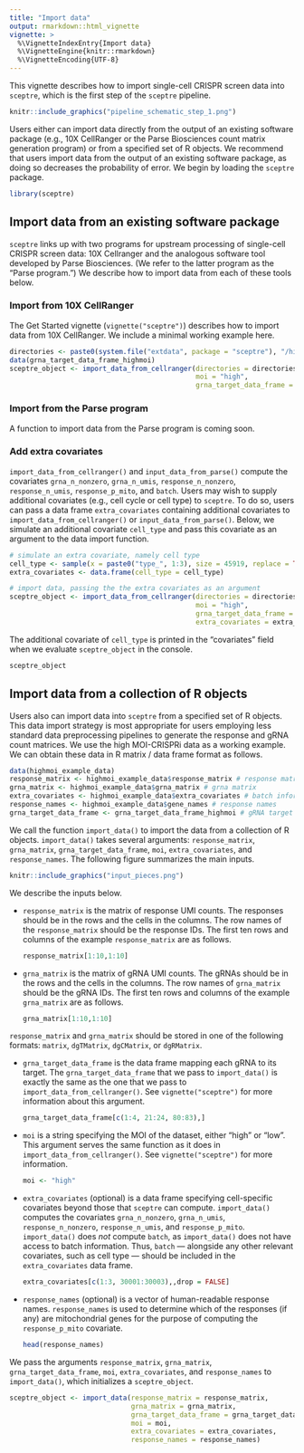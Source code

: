 ```yaml
---
title: "Import data"
output: rmarkdown::html_vignette
vignette: >
  %\VignetteIndexEntry{Import data}
  %\VignetteEngine{knitr::rmarkdown}
  %\VignetteEncoding{UTF-8}
---
```


This vignette describes how to import single-cell CRISPR screen data into `sceptre`, which is the first step of the `sceptre` pipeline.

```r
knitr::include_graphics("pipeline_schematic_step_1.png")
```

Users either can import data directly from the output of an existing software package (e.g., 10X CellRanger or the Parse Biosciences count matrix generation program) or from a specified set of R objects. We recommend that users import data from the output of an existing software package, as doing so decreases the probability of error. We begin by loading the `sceptre` package.

```r
library(sceptre)
```

## Import data from an existing software package

`sceptre` links up with two programs for upstream processing of single-cell CRISPR screen data: 10X Cellranger and the analogous software tool developed by Parse Biosciences. (We refer to the latter program as the "Parse program.") We describe how to import data from each of these tools below.

### Import from 10X CellRanger

The Get Started vignette (`vignette("sceptre")`) describes how to import data from 10X CellRanger. We include a minimal working example here.

```r
directories <- paste0(system.file("extdata", package = "sceptre"), "/highmoi_example/gem_group_", 1:2)
data(grna_target_data_frame_highmoi)
sceptre_object <- import_data_from_cellranger(directories = directories,
                                              moi = "high",
                                              grna_target_data_frame = grna_target_data_frame_highmoi)
```

### Import from the Parse program

A function to import data from the Parse program is coming soon.

### Add extra covariates

`import_data_from_cellranger()` and `input_data_from_parse()` compute the covariates `grna_n_nonzero`, `grna_n_umis`, `response_n_nonzero`, `response_n_umis`, `response_p_mito`, and `batch`. Users may wish to supply additional covariates (e.g., cell cycle or cell type) to `sceptre`. To do so, users can pass a data frame `extra_covariates` containing additional covariates to `import_data_from_cellranger()` or `input_data_from_parse()`. Below, we simulate an additional covariate `cell_type` and pass this covariate as an argument to the data import function.

```r
# simulate an extra covariate, namely cell type
cell_type <- sample(x = paste0("type_", 1:3), size = 45919, replace = TRUE) |> factor()
extra_covariates <- data.frame(cell_type = cell_type)

# import data, passing the the extra covariates as an argument
sceptre_object <- import_data_from_cellranger(directories = directories,
                                              moi = "high",
                                              grna_target_data_frame = grna_target_data_frame_highmoi,
                                              extra_covariates = extra_covariates)
```

The additional covariate of `cell_type` is printed in the "covariates" field when we evaluate `sceptre_object` in the console.

```r
sceptre_object
```

## Import data from a collection of R objects

Users also can import data into `sceptre` from a specified set of R objects. This data import strategy is most appropriate for users employing less standard data preprocessing pipelines to generate the response and gRNA count matrices. We use the high MOI-CRISPRi data as a working example. We can obtain these data in R matrix / data frame format as follows.

```r
data(highmoi_example_data)
response_matrix <- highmoi_example_data$response_matrix # response matrix
grna_matrix <- highmoi_example_data$grna_matrix # grna matrix
extra_covariates <- highmoi_example_data$extra_covariates # batch information
response_names <- highmoi_example_data$gene_names # response names
grna_target_data_frame <- grna_target_data_frame_highmoi # gRNA target data frame
```

We call the function `import_data()` to import the data from a collection of R objects. `import_data()` takes several arguments: `response_matrix`, `grna_matrix`, `grna_target_data_frame`, `moi`, `extra_covariates`, and `response_names`. The following figure summarizes the main inputs.

```r
knitr::include_graphics("input_pieces.png")
```

We describe the inputs below.

-   `response_matrix` is the matrix of response UMI counts. The responses should be in the rows and the cells in the columns. The row names of the `response_matrix` should be the response IDs. The first ten rows and columns of the example `response_matrix` are as follows.

    ```r
    response_matrix[1:10,1:10]
    ```

-   `grna_matrix` is the matrix of gRNA UMI counts. The gRNAs should be in the rows and the cells in the columns. The row names of `grna_matrix` should be the gRNA IDs. The first ten rows and columns of the example `grna_matrix` are as follows.

    ```r
    grna_matrix[1:10,1:10]
    ```

`response_matrix` and `grna_matrix` should be stored in one of the following formats: `matrix`, `dgTMatrix`, `dgCMatrix`, or `dgRMatrix`.

-   `grna_target_data_frame` is the data frame mapping each gRNA to its target. The `grna_target_data_frame` that we pass to `import_data()` is exactly the same as the one that we pass to `import_data_from_cellranger()`. See `vignette("sceptre")` for more information about this argument.

    ```r
    grna_target_data_frame[c(1:4, 21:24, 80:83),]
    ```

-   `moi` is a string specifying the MOI of the dataset, either "high" or "low". This argument serves the same function as it does in `import_data_from_cellranger()`. See `vignette("sceptre")` for more information.

    ```r
    moi <- "high"
    ```

-   `extra_covariates` (optional) is a data frame specifying cell-specific covariates beyond those that `sceptre` can compute. `import_data()` computes the covariates `grna_n_nonzero`, `grna_n_umis`, `response_n_nonzero`, `response_n_umis`, and `response_p_mito`. `import_data()` does *not* compute `batch`, as `import_data()` does not have access to batch information. Thus, `batch` --- alongside any other relevant covariates, such as cell type --- should be included in the `extra_covariates` data frame.

    ```r
    extra_covariates[c(1:3, 30001:30003),,drop = FALSE]
    ```

-   `response_names` (optional) is a vector of human-readable response names. `response_names` is used to determine which of the responses (if any) are mitochondrial genes for the purpose of computing the `response_p_mito` covariate.

    ```r
    head(response_names)
    ```

We pass the arguments `response_matrix`, `grna_matrix`, `grna_target_data_frame`, `moi`, `extra_covariates`, and `response_names` to `import_data()`, which initializes a `sceptre_object`.

```r
sceptre_object <- import_data(response_matrix = response_matrix,
                              grna_matrix = grna_matrix,
                              grna_target_data_frame = grna_target_data_frame,
                              moi = moi,
                              extra_covariates = extra_covariates,
                              response_names = response_names)
```
